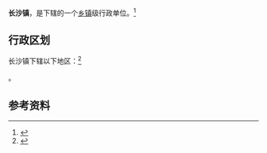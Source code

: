 {{中国乡级行政区|52/03/81/108/000}}

'''长沙镇'''，是{{PRC admin/fullname|52/03/81/108/000|3}}下辖的一个[[乡镇|乡镇]]级行政单位。<ref>{{PRC admin/ref sgc|{{PRC admin/parent|52/03/81/108/000}}}}</ref>

== 行政区划 ==

长沙镇下辖以下地区：<ref>{{PRC admin/ref sgc|52/03/81/108/000}}</ref>

{{PRC admin/children|52/03/81/108/000}}。

== 参考资料 ==

{{reflist}}

{{行政区划小作品}}
{{PRC admin/navcat|52/03/81/108/000}}